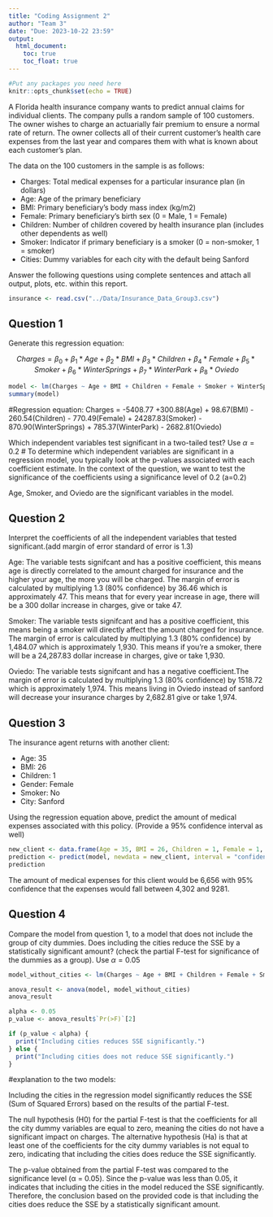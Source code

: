 ```yaml
---
title: "Coding Assignment 2"
author: "Team 3" 
date: "Due: 2023-10-22 23:59"
output: 
  html_document:
    toc: true
    toc_float: true
---
```


```r
#Put any packages you need here
knitr::opts_chunk$set(echo = TRUE)
```

A Florida health insurance company wants to predict annual claims for individual clients. The company pulls a random sample of 100 customers. The owner wishes to charge an actuarially fair premium to ensure a normal rate of return. The owner collects all of their current customer’s health care expenses from the last year and compares them with what is known about each customer’s plan. 

The data on the 100 customers in the sample is as follows:

-	Charges: Total medical expenses for a particular insurance plan (in dollars)
-	Age: Age of the primary beneficiary
-	BMI: Primary beneficiary’s body mass index (kg/m2)
-	Female: Primary beneficiary’s birth sex (0 = Male, 1 = Female)
-	Children: Number of children covered by health insurance plan (includes other dependents as well)
-	Smoker: Indicator if primary beneficiary is a smoker (0 = non-smoker, 1 = smoker)
-	Cities: Dummy variables for each city with the default being Sanford

Answer the following questions using complete sentences and attach all output, plots, etc. within this report.


```r
insurance <- read.csv("../Data/Insurance_Data_Group3.csv")
```



## Question 1

Generate this regression equation:

$$Charges = \beta_{0}+\beta_{1}*Age+\beta_{2}*BMI+\beta_{3}*Children + \beta_{4}*Female + \beta_{5}*Smoker + \beta_{6}*WinterSprings + \beta_{7}*WinterPark + \beta_{8}*Oviedo$$

```r
model <- lm(Charges ~ Age + BMI + Children + Female + Smoker + WinterSprings + WinterPark + Oviedo, data = insurance)
summary(model) 


```
#Regression equation:
Charges = -5408.77 +300.88(Age) + 98.67(BMI) - 260.54(Children) - 770.49(Female) + 24287.83(Smoker) - 870.90(WinterSprings) + 785.37(WinterPark) - 2682.81(Oviedo)

Which independent variables test significant in a two-tailed test? Use $\alpha = 0.2$
# To determine which independent variables are significant in a regression model, you typically look at the p-values associated with each coefficient estimate. In the context of the question, we want to test the significance of the coefficients using a significance level of 0.2 (a=0.2)

Age, Smoker, and Oviedo are the significant variables in the model.

## Question 2

Interpret the coefficients of all the independent variables that tested significant.(add margin of error standard of error is 1.3)

Age: The variable tests signifcant and has a positive coefficient, this means age is directly correlated to the amount charged for insurance and the higher your age, the more you will be charged. The margin of error is calculated by multiplying 1.3 (80% confidence) by 36.46 which is approximately 47. This means that for every year increase in age, there will be a 300 dollar increase in charges, give or take 47.

Smoker: The variable tests signifcant and has a positive coefficient, this means being a smoker will directly affect the amount charged for insurance. The margin of error is calculated by multiplying 1.3 (80% confidence) by 1,484.07 which is approximately 1,930. This means if you're a smoker, there will be a 24,287.83 dollar increase in charges, give or take 1,930.

Oviedo: The variable tests signifcant and has a negative coefficient.The margin of error is calculated by multiplying 1.3 (80% confidence) by 1518.72 which is approximately 1,974. This means living in Oviedo instead of sanford will decrease your insurance charges by 2,682.81 give or take 1,974.

## Question 3

The insurance agent returns with another client:

- Age: 35
- BMI: 26
- Children: 1
- Gender: Female
- Smoker: No
- City: Sanford

Using the regression equation above, predict the amount of medical expenses associated with this policy. (Provide a 95% confidence interval as well)

```r

new_client <- data.frame(Age = 35, BMI = 26, Children = 1, Female = 1, Smoker = 0, WinterSprings = 0, WinterPark = 0, Oviedo = 0)
prediction <- predict(model, newdata = new_client, interval = "confidence")
prediction

```
The amount of medical expenses for this client would be 6,656 with 95% confidence that the expenses would fall between 4,302 and 9281.


## Question 4

Compare the model from question 1, to a model that does not include the group of city dummies. Does including the cities reduce the SSE by a statistically significant amount? (check the partial F-test for significance of the dummies as a group). Use $\alpha = 0.05$

```r
model_without_cities <- lm(Charges ~ Age + BMI + Children + Female + Smoker, data = insurance)

anova_result <- anova(model, model_without_cities)
anova_result

alpha <- 0.05
p_value <- anova_result$`Pr(>F)`[2]

if (p_value < alpha) {
  print("Including cities reduces SSE significantly.")
} else {
  print("Including cities does not reduce SSE significantly.")
}

```
#explanation to the two models: 

Including the cities in the regression model significantly reduces the SSE (Sum of Squared Errors) based on the results of the partial F-test.

The null hypothesis (H0) for the partial F-test is that the coefficients for all the city dummy variables are equal to zero, meaning the cities do not have a significant impact on charges. The alternative hypothesis (Ha) is that at least one of the coefficients for the city dummy variables is not equal to zero, indicating that including the cities does reduce the SSE significantly.

The p-value obtained from the partial F-test was compared to the significance level (α = 0.05). Since the p-value was less than 0.05, it indicates that including the cities in the model reduced the SSE significantly. Therefore, the conclusion based on the provided code is that including the cities does reduce the SSE by a statistically significant amount.




